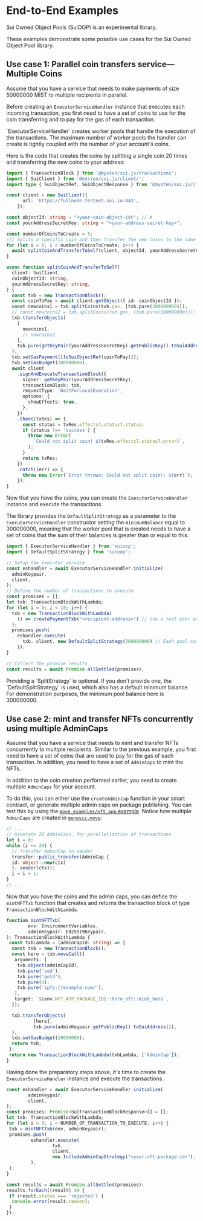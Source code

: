 # End-to-End Examples


<Callout type="info">
Sui Owned Object Pools (SuiOOP) is an experimental library.
</Callout>

These examples demonstrate some possible use cases for the Sui Owned Object Pool library.

## Use case 1: Parallel coin transfers service—Multiple Coins

Assume that you have a service that needs to make payments of size 50000000 MIST to multiple recipients in parallel.

Before creating an `ExecutorServiceHandler` instance that executes each incoming transaction, you first need to have a set of coins to use for the coin transferring and to pay for the gas of each transaction.

<Callout type="info">
`ExecutorServiceHandler` creates worker pools that handle the execution of the transactions. The maximum number of worker pools the handler can create is tightly coupled with the number of your account's coins.
</Callout>

Here is the code that creates the coins by splitting a single coin 20 times and transferring the new coins to your address:

```ts
import { TransactionBlock } from '@mysten/sui.js/transactions';
import { SuiClient } from '@mysten/sui.js/client/';
import type { SuiObjectRef, SuiObjectResponse } from '@mysten/sui.js/client/';

const client = new SuiClient({
      url: 'https://fullnode.testnet.sui.io:443',
    });

const objectId: string = "<your-coin-object-id>"; // A 
const yourAddressSecretKey: string = "<your-address-secret-key>";

const numberOfCoinsToCreate = 5;
/// Splits a specific coin and then transfer the new coins to the same address.
for (let i = 0; i < numberOfCoinsToCreate; i++) {
  await splitCoinAndTransferToSelf(client, objectId, yourAddressSecretKey);
}

async function splitCoinAndTransferToSelf(
  client: SuiClient,
  coinObjectId: string,
  yourAddressSecretKey: string,
) {
  const txb = new TransactionBlock();
  const coinToPay = await client.getObject({ id: coinObjectId });
  const newcoins1 = txb.splitCoins(txb.gas, [txb.pure(300000000)]);
  // const newcoins2 = txb.splitCoins(txb.gas, [txb.pure(300000000)]);
  txb.transferObjects(
    [
      newcoins1,
      // newcoins2
    ],
    txb.pure(getKeyPair(yourAddressSecretKey).getPublicKey().toSuiAddress()),
  );
  txb.setGasPayment([toSuiObjectRef(coinToPay)]);
  txb.setGasBudget(100000000);
  await client
    .signAndExecuteTransactionBlock({
      signer: getKeyPair(yourAddressSecretKey),
      transactionBlock: txb,
      requestType: 'WaitForLocalExecution',
      options: {
        showEffects: true,
      },
    })
    .then((txRes) => {
      const status = txRes.effects?.status?.status;
      if (status !== 'success') {
        throw new Error(
          `Could not split coin! ${txRes.effects?.status?.error}`,
        );
      }
      return txRes;
    })
    .catch((err) => {
      throw new Error(`Error thrown: Could not split coin!: ${err}`);
    });
}
```

Now that you have the coins, you can create the `ExecutorServiceHandler` instance and execute the transactions.

The library provides the `DefaultSplitStrategy` as a parameter to the `ExecutorServiceHandler` constructor setting the `minimumBalance` equal to 300000000, meaning that the worker pool that is created needs to have a set of coins that the sum of their balances is greater than or equal to this.

```ts
import { ExecutorServiceHandler } from 'suioop';
import { DefaultSplitStrategy } from 'suioop';

// Setup the executor service
const eshandler = await ExecutorServiceHandler.initialize(
  adminKeypair,
  client,
);
// Define the number of transactions to execute
const promises = [];
let txb: TransactionBlockWithLambda;
for (let i = 0; i < 10; i++) {
  txb = new TransactionBlockWithLambda(
    () => createPaymentTxb("<recipient-address>") // Use a test user address to receive the txbs
  );  
  promises.push(
    eshandler.execute(
      txb, client, new DefaultSplitStrategy(300000000) // Each pool contains coins with a total balance of 300000000 MIST
    ));
}

// Collect the promise results
const results = await Promise.allSettled(promises);
```

<Callout type="info">
Providing a `SplitStrategy` is optional. If you don't provide one, the `DefaultSplitStrategy` is used, which also has a default minimum balance. For demonstration purposes, the minimum pool balance here is 300000000.
</Callout>

## Use case 2: mint and transfer NFTs concurrently using multiple AdminCaps

Assume that you have a service that needs to mint and transfer NFTs concurrently to multiple recipients. Similar to the previous example, you first need to have a set of coins that are used to pay for the gas of each transaction. In addition, you need to have a set of `AdminCaps` to mint the NFTs.

In addition to the coin creation performed earlier, you need to create multiple `AdminCaps` for your account.

To do this, you can either use the `createAdminCap` function in your smart contract, or generate multiple admin caps on package publishing. You can test this by using the [`move_examples/nft_app` example](https://github.com/MystenLabs/Sui_Owned_Object_Pools/tree/main/move_examples/nft_app). Notice how multiple `AdminCaps` are created in [`genesis.move`](https://github.com/MystenLabs/Sui_Owned_Object_Pools/blob/main/move_examples/nft_app/sources/genesis.move):

```ts
// ...
// Generate 20 AdminCaps, for parallelization of transactions
let i = 0;
while (i <= 20) {
  // Transfer AdminCap to sender
  transfer::public_transfer(AdminCap {
  id: object::new(ctx)
  }, sender(ctx));
  i = i + 1;
}
// ...
```

Now that you have the coins and the admin caps, you can define the `mintNFTTxb` function that creates and returns the transaction block of type `TransactionBlockWithLambda`.

```ts
function mintNFTTxb(
        env: EnvironmentVariables,
        adminKeypair: Ed25519Keypair,
): TransactionBlockWithLambda {
 const txbLambda = (adminCapId: string) => {
  const txb = new TransactionBlock();
  const hero = txb.moveCall({
   arguments: [
    txb.object(adminCapId),
    txb.pure('zed'),
    txb.pure('gold'),
    txb.pure(3),
    txb.pure('ipfs://example.com/'),
   ],
   target: `${env.NFT_APP_PACKAGE_ID}::hero_nft::mint_hero`,
  });

  txb.transferObjects(
          [hero],
          txb.pure(adminKeypair.getPublicKey().toSuiAddress()),
  );
  txb.setGasBudget(10000000);
  return txb;
 };
 return new TransactionBlockWithLambda(txbLambda, ['AdminCap']);
}
```

Having done the preparatory steps above, it's time to create the `ExecutorServiceHandler` instance and execute the transactions.

```ts
const eshandler = await ExecutorServiceHandler.initialize(
        adminKeypair,
        client,
);
const promises: Promise<SuiTransactionBlockResponse>[] = [];
let txb: TransactionBlockWithLambda;
for (let i = 0; i < NUMBER_OF_TRANSACTION_TO_EXECUTE; i++) {
 txb = mintNFTTxb(env, adminKeypair);
 promises.push(
         eshandler.execute(
                 txb,
                 client,
                 new IncludeAdminCapStrategy("<your-nft-package-id>"),
         ),
 );
}

const results = await Promise.allSettled(promises);
results.forEach((result) => {
 if (result.status === 'rejected') {
  console.error(result.reason);
 }
});
```

